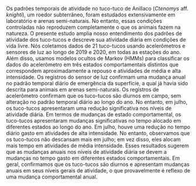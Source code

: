 \begin{center}
\textbf{RESUMO}
\end{center}

Os padrões temporais de atividade no tuco-tuco de Anillaco (_Ctenomys_ aff. _knighti_), um roedor subterrâneo, foram estudados extensivamente em laboratório e arenas semi-naturais. No entanto, essas condições controladas não reproduzem completamente o que os animais fazem na natureza. O presente estudo amplia nosso entendimento dos padrões de atividade dos tuco-tucos e descreve sua atividade diária em condições de vida livre. Nós coletamos dados de 21 tuco-tucos usando acelerômetros e sensores de luz ao longo de 2019 e 2020, em todas as estações do ano. Além disso, usamos modelos ocultos de Markov (HMMs) para classificar os dados do acelerômetro em três estados comportamentais distintos que correspondem aproximadamente a repouso e atividades de média e alta intensidade. Os registros do sensor de luz confirmam uma mudança anual no padrão temporal diário de emergência da superfície, a qual já havia sido descrita para animais em arenas semi-naturais. Os registros de acelerômetro confirmam que os tuco-tucos são diurnos em campo, sem alteração no padrão temporal diário ao longo do ano. No entanto, em julho, os tuco-tucos apresentaram uma redução significativa nos níveis de atividade diária. Em termos de mudanças de estado comportamental, os tuco-tucos apresentaram mudanças significativas no tempo alocado em diferentes estados ao longo do ano. Em julho, houve uma redução no tempo diário gasto em atividades de alta intensidade. No entanto, observamos que os tuco-tucos não descansam mais em julho; em vez disso, eles alocam mais tempo em atividades de média intensidade. Esses resultados sugerem que as mudanças anuais nos níveis de atividade diária se devem a mudanças no tempo gasto em diferentes estados comportamentais. Em geral, confirmamos que os tuco-tucos são diurnos e apresentam mudanças anuais em seus níveis gerais de atividade, o que provavelmente é reflexo de uma mudança comportamental anual.
